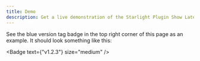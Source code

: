 ```yaml
---
title: Demo
description: Get a live demonstration of the Starlight Plugin Show Latest Version plugin.
---
```



See the blue version tag badge in the top right corner of this page as an example. It should look something like this:

<Badge text={"v1.2.3"} size="medium" />
